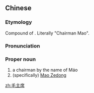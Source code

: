 ==Chinese==
{{zh-forms|type=12}}

===Etymology===
Compound of {{compound|毛|tr1=Máo|pos1=name|主席|tr2=zhǔxí|t2=chairman|lang=zh}}. Literally "Chairman Mao".

===Pronunciation===
{{zh-pron
|m=Máo zhǔxí
|c=mou4 zyu2 zik6
|cat=pn
}}

===Proper noun===
{{zh-proper noun}}

# a chairman by the name of Máo
# (specifically) [[w:Mao Zedong|Mao Zedong]]

[[zh:毛主席]]